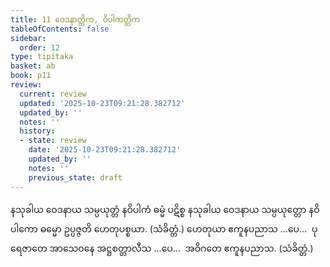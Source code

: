 ```yaml
---
title: 11 ဝေဒနာတ္တိက, ဝိပါကတ္တိက
tableOfContents: false
sidebar:
  order: 12
type: tipitaka
basket: ab
book: p11
review:
  current: review
  updated: '2025-10-23T09:21:28.382712'
  updated_by: ''
  notes: ''
  history:
  - state: review
    date: '2025-10-23T09:21:28.382712'
    updated_by: ''
    notes: ''
    previous_state: draft
---
```



<ReviewStatus review={frontmatter.review} showDetails={true} />

<HypothesisAnnotation frontmatter={frontmatter} />

<DynamicBreadcrumb />

<Division number="43" book="p11" e="ch" v="40" p="151">

<Paragraph number="103" book="p11">
နသုခါယ ဝေဒနာယ သမ္ပယုတ္တံ နဝိပါကံ ဓမ္မံ ပဋိစ္စ နသုခါယ ဝေဒနာယ သမ္ပယုတ္တော နဝိပါကော ဓမ္မော ဥပ္ပဇ္ဇတိ ဟေတုပစ္စယာ. (သံခိတ္တံ.)
</Paragraph>

<Paragraph number="104" book="p11">
ဟေတုယာ ဧကူနပညာသ …ပေ…  ပုရေဇာတေ အာသေဝနေ အဋ္ဌစတ္တာလီသ …ပေ…  အဝိဂတေ ဧကူနပညာသ. (သံခိတ္တံ.)
</Paragraph>
</Division>